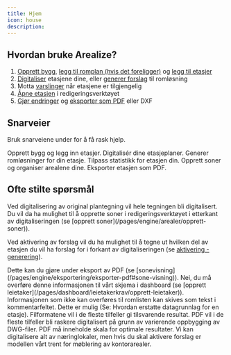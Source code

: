 ```yaml
---
title: Hjem
icon: house
description: 
---
```


## Hvordan bruke Arealize?

1. [Opprett bygg](/pages/dashboard/nytt-bygg/opprett-bygg), [legg til romplan (hvis det foreligger)](/pages/dashboard/leietakerkrav/opprett-leietaker) og [legg til etasjer](/pages/dashboard/nytt-bygg/legg-til-etasjer)
2. [Digitaliser](/pages/dashboard/aktivering/digitalisering) etasjene dine, eller [generer forslag](/pages/dashboard/aktivering/generering) til romløsning
3. Motta [varslinger](/pages/dashboard/innstillinger/varslinger) når etasjene er tilgjengelig
4. [Åpne etasjen](/pages/engine/dupliser-etasje) i redigeringsverktøyet
5. [Gjør endringer](/pages/engine/arealer/areal-og-statistikk) og [eksporter som PDF](/pages/engine/eksportering/eksporter-pdf) eller DXF

## Snarveier

Bruk snarveiene under for å få rask hjelp.

<CardGroup cols={3}>
  <Card
    title="Opprett bygg"
    icon="house"
    href="/pages/dashboard/nytt-bygg/opprett-bygg"
  >
    Opprett bygg og legg inn etasjer.
  </Card>
  <Card
    title="Digitalisering"
    icon="robot"
    href="/pages/dashboard/aktivering/digitalisering"
  >
    Digitalisér dine etasjeplaner.
  </Card>
  <Card
    title="Generering"
    icon="sparkle"
    href="/pages/dashboard/aktivering/generering"
  >
    Generer romløsninger for din etasje.
  </Card>
  <Card
    title="Areal og statistikk"
    icon="draw-square"
    href="/pages/engine/arealer/areal-og-statistikk"
  >
    Tilpass statistikk for etasjen din.
  </Card>
  <Card
    title="Opprett soner"
    icon="pen"
    href="/pages/engine/arealer/opprett-soner"
  >
    Opprett soner og organiser arealene dine.
  </Card>
  <Card
    title="Eksporter PDF"
    icon="download"
    href="/pages/engine/eksportering/eksporter-pdf"
  >
    Eksporter etasjen som PDF.
  </Card>
</CardGroup>

## Ofte stilte spørsmål

<AccordionGroup>
 
<Accordion title= "Hvordan aktiverer jeg deler av en plantegning?">
  Ved digitalisering av original plantegning vil hele tegningen bli digitalisert. Du vil da ha mulighet til å opprette soner i redigeringsverktøyet i etterkant av digitaliseringen (se  [opprett soner](/pages/engine/arealer/opprett-soner)). 

Ved aktivering av forslag vil du ha mulighet til å tegne ut hvilken del av etasjen du vil ha forslag for i forkant av digitaliseringen (se [aktivering - generering](/pages/dashboard/aktivering/generering)).
 </Accordion>

<Accordion title= "Jeg ønsker å laste ned deler av tegningen. Hvordan gjør jeg det?">
  Dette kan du gjøre under eksport av PDF (se [sonevisning](/pages/engine/eksportering/eksporter-pdf#sone-visning)).
</Accordion>

<Accordion title= "Jeg har mottatt en romplan fra leietaker, kan jeg laste den opp direkte i Arealize?">
  Nei, du må overføre denne informasjonen til vårt skjema i dashboard (se [opprett leietaker](/pages/dashboard/leietakerkrav/opprett-leietaker)).
</Accordion>

<Accordion title= "Skjemaet for romplan er mangelfult i forhold til det jeg har mottatt fra leietaker.">
  Informasjonen som ikke kan overføres til romlisten kan skives som tekst i kommentarfeltet.
</Accordion>

<Accordion title= "Jeg ønsker å laste opp en oppdatert versjon av plantegningen for en etasje jeg har aktivert tidligere. Er dette mulig?"> 
Dette er mulig (Se: Hvordan erstatte datagrunnlag for en etasje). 
</Accordion>

<Accordion title= "Hva gir best resultat av DWG og PDF?">
  Filformatene vil i de fleste tilfeller gi tilsvarende resultat. PDF vil i de fleste tilfeller bli raskere digitalisert på grunn av varierende oppbygging av DWG-filer. PDF må inneholde skala for optimale resultater. 
</Accordion>

<Accordion title= "Kan jeg kun laste opp plantegninger for kontor?">
Vi kan digitalisere alt av næringlokaler, men hvis du skal aktivere forslag er modellen vårt trent for møblering av kontorarealer. 
</Accordion>

</AccordionGroup>


